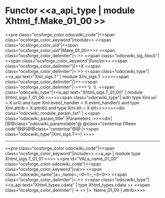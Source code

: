 =Functor <<a_api_type | module Xhtml_f.Make_01_00 >> =
<<pre class="ocsforge_color odocwiki_code"|<<span class="ocsforge_color_keyword"|module>> <<span class="ocsforge_color_uid"|<<span class="ocsforge_color_uid"|Make_01_00>>>> <<span class="ocsforge_color_delimiter"|~:>> <<span class="odocwiki_sig_block"|<<span class="ocsforge_color_keyword"|functor>> <<span class="ocsforge_color_delimiter"|(>>X <<span class="ocsforge_color_delimiter"|~:>> <<span class="odocwiki_type"|<<a_api text="Xml_sigs.T" | module Xml_sigs.T >>>><<span class="ocsforge_color_delimiter"|)>> <<span class="ocsforge_color_delimiter"|-~>>> \\  \\  <<span class="odocwiki_type"|<<a_api text="Xhtml_sigs.T_01_00" | module Xhtml_sigs.T_01_00 >>>><<span class="odocwiki_type"| with type Xml.uri = X.uri\\                                                       and type Xml.event_handler = X.event_handler\\                                                       and type Xml.attrib = X.attrib\\                                                       and type Xml.elt = X.elt>>>>>><<div class="odocwiki_module_param_list" | <<span class="odocwiki_param_title" |Parameters :>><<div|
|@@class="odocwiki_paramstable"@ @class="centertop fifteen code"@@{{{X}}}|@@class="centertop"@@:|<<span class="odocwiki_type"|Xml_sigs.T>>|
>>>>

----
<<pre class="ocsforge_color odocwiki_code"|<<span class="ocsforge_color_keyword"|include>> <<a_api | module type Xhtml_sigs.T_01_01 >>>>
<<pre id="VALa_name_01_00" class="ocsforge_color odocwiki_code"|<<span class="ocsforge_color_keyword"|val>> <<span class="odocwiki_name"|a~_name~_~0~1~_~0~0>> <<span class="ocsforge_color_delimiter"|~:>> <<span class="odocwiki_type"|<<a_api text="Xhtml_types.cdata" | type Xhtml_types.cdata >> <<span class="ocsforge_color_delimiter"| -> >> [> `Name_01_00 ] attrib>>>>